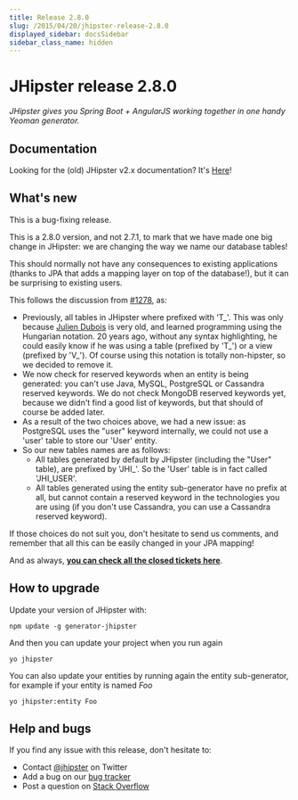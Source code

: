 ```yaml
---
title: Release 2.8.0
slug: /2015/04/20/jhipster-release-2.8.0
displayed_sidebar: docsSidebar
sidebar_class_name: hidden
---
```


JHipster release 2.8.0
==================

*JHipster gives you Spring Boot + AngularJS working together in one handy Yeoman generator.*

Documentation
----------

Looking for the (old) JHipster v2.x documentation? It's [Here](/documentation-archive)!

What's new
----------

This is a bug-fixing release.

This is a 2.8.0 version, and not 2.7.1, to mark that we have made one big change in JHipster: we are changing the way we name our database tables!

This should normally not have any consequences to existing applications (thanks to JPA that adds a mapping layer on top of the database!), but it can be surprising to existing users.

This follows the discussion from [#1278](https://github.com/jhipster/generator-jhipster/issues/1278), as:

- Previously, all tables in JHipster where prefixed with 'T\_'. This was only because [Julien Dubois](https://twitter.com/juliendubois) is very old, and learned programming using the Hungarian notation. 20 years ago, without any syntax highlighting, he could easily know if he was using a table (prefixed by 'T\_') or a view (prefixed by 'V\_'). Of course using this notation is totally non-hipster, so we decided to remove it.
- We now check for reserved keywords when an entity is being generated: you can't use Java, MySQL, PostgreSQL or Cassandra reserved keywords. We do not check MongoDB reserved keywords yet, because we didn't find a good list of keywords, but that should of course be added later.
- As a result of the two choices above, we had a new issue: as PostgreSQL uses the "user" keyword internally, we could not use a 'user' table to store our 'User' entity.
- So our new tables names are as follows:
    - All tables generated by default by JHipster (including the "User" table), are prefixed by 'JHI\_'. So the 'User' table is in fact called 'JHI_USER'.
    - All tables generated using the entity sub-generator have no prefix at all, but cannot contain a reserved keyword in the technologies you are using (if you don't use Cassandra, you can use a Cassandra reserved keyword).

If those choices do not suit you, don't hesitate to send us comments, and remember that all this can be easily changed in your JPA mapping!

And as always, __[you can check all the closed tickets here](https://github.com/jhipster/generator-jhipster/issues?q=milestone%3A2.8.0+is%3Aclosed)__.

How to upgrade
------------

Update your version of JHipster with:

```
npm update -g generator-jhipster
```

And then you can update your project when you run again

```
yo jhipster
```

You can also update your entities by running again the entity sub-generator, for example if your entity is named _Foo_

```
yo jhipster:entity Foo
```

Help and bugs
--------------

If you find any issue with this release, don't hesitate to:

- Contact [@jhipster](https://twitter.com/jhipster) on Twitter
- Add a bug on our [bug tracker](https://github.com/jhipster/generator-jhipster/issues?state=open)
- Post a question on [Stack Overflow](http://stackoverflow.com/tags/jhipster/info)
